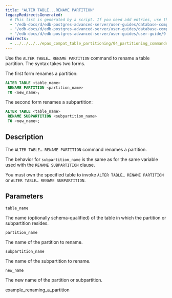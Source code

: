 ```yaml
---
title: "ALTER TABLE...RENAME PARTITION"
legacyRedirectsGenerated:
  # This list is generated by a script. If you need add entries, use the `legacyRedirects` key.
  - "/edb-docs/d/edb-postgres-advanced-server/user-guides/database-compatibility-for-oracle-developers-guide/9.6/Database_Compatibility_for_Oracle_Developers_Guide_v9.6.1.111.html"
  - "/edb-docs/d/edb-postgres-advanced-server/user-guides/database-compatibility-for-oracle-developers-guide/9.5/Database_Compatibility_for_Oracle_Developers_Guide.1.336.html"
  - "/edb-docs/d/edb-postgres-advanced-server/user-guides/user-guide/9.5/EDB_Postgres_Enterprise_Guide.1.060.html"
redirects:
  - ../../../../epas_compat_table_partitioning/04_partitioning_commands_compatible_with_oracle_databases/08_alter_table_rename_partition #generated for docs/epas/reorg-role-use-case-mode
---
```


<div id="alter_table_rename_partition" class="registered_link"></div>

Use the `ALTER TABLE… RENAME PARTITION` command to rename a table partition. The syntax takes two forms.

The first form renames a partition:

```sql
ALTER TABLE <table_name>
 RENAME PARTITION <partition_name>
 TO <new_name>;
```

The second form renames a subpartition:

```sql
ALTER TABLE <table_name>
 RENAME SUBPARTITION <subpartition_name>
 TO <new_name>;
```

## Description

The `ALTER TABLE… RENAME PARTITION` command renames a partition.

The behavior for `subpartition_name` is the same as for the same variable used with the `RENAME SUBPARTITION` clause.

You must own the specified table to invoke `ALTER TABLE… RENAME PARTITION` or `ALTER TABLE… RENAME SUBPARTITION`.

## Parameters

`table_name`

 The name (optionally schema-qualified) of the table in which the partition or subpartition resides.

`partition_name`

 The name of the partition to rename.

`subpartition_name`

 The name of the subpartition to rename.

`new_name`

 The new name of the partition or subpartition.

<div class="toctree" maxdepth="3">

example_renaming_a_partition

</div>
